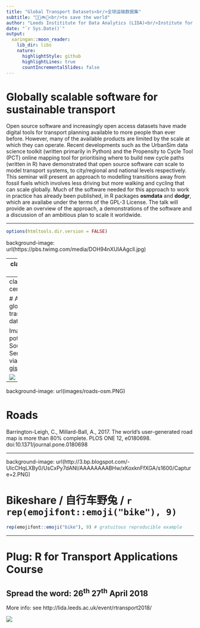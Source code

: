 ```yaml
---
title: "Global Transport Datasets<br/>全球运输数据集"
subtitle: "🚗🚌🚲🚶<br/>to save the world"
author: "Leeds Instititute for Data Analytics (LIDA)<br/>Institute for Transport Studies<br/>University of Leeds"
date: "`r Sys.Date()`"
output:
  xaringan::moon_reader:
    lib_dir: libs
    nature:
      highlightStyle: github
      highlightLines: true
      countIncrementalSlides: false
---
```


# Globally scalable software for sustainable transport

Open source software and increasingly open access datasets have made digital tools for transport planning available to more people than ever before.
However, many of the available products are limited by the scale at which they can operate.
Recent developments such as the UrbanSim data science toolkit (written primarily in Python) and the Propensity to Cycle Tool (PCT) online mapping tool for prioritising where to build new cycle paths (written in R) have demonstrated that open source software *can* scale to model transport systems, to city/regional and national levels respectively.
This seminar will present an approach to modelling transitions away from fossil fuels which involves less driving but more walking and cycling that can scale globally.
Much of the software needed for this approach to work in practice has already been published, in R packages **osmdata** and **dodgr**, which are availabe under the terms of the GPL-3 License.
The talk will provide an overview of the approach, a demonstrations of the software and a discussion of an ambitious plan to scale it worldwide.

---

```r
options(htmltools.dir.version = FALSE)
```

background-image: url(https://pbs.twimg.com/media/DOH94nXUIAAgcll.jpg)

---
class: center, middle

# Agenda

15:35-15:40: Dockless Bike Sharing and Urban Dynamics (Yuanxuan Yang)

15:40-16:10: Software and hardware for vehicular emissions monitoring (Dr James Tate)

16:10-17:00: Globally scalable software for sustainable transport (Dr Mark Padgham)

17:00-18:00: Networking, drinks and nibbles

---
class: inverse, center, middle

# A few recent global transport datasets

Imagine the potential! Source: Sentinel data via [gislounge.com](https://www.gislounge.com/monitoring-air-pollution-sentinel-5p/)

![](https://36qxd1l7f7y2pa9s2h6gbwi1-wpengine.netdna-ssl.com/wp-content/uploads/2017/11/Nitrogen_dioxide_forecast.png)

---

background-image: url(images/roads-osm.PNG)

# Roads


Barrington-Leigh, C., Millard-Ball, A., 2017. The world’s user-generated road map is more than 80% complete. PLOS ONE 12, e0180698. doi:10.1371/journal.pone.0180698

---

background-image: url(http://3.bp.blogspot.com/-UIcCHqLXBy0/UsCxPy7dANI/AAAAAAAABHw/xKoxknFfXGA/s1600/Capture+2.PNG)

# Bikeshare / 自行车野兔 / `r rep(emojifont::emoji("bike"), 9)`

```r
rep(emojifont::emoji("bike"), 9) # gratuitous reproducible example
```


---

# Plug: R for Transport Applications Course

## Spread the word: 26^th^ 27^th^ April 2018

More info: see http://lida.leeds.ac.uk/event/rtransport2018/

![](https://pbs.twimg.com/media/C4olIabWIAAhvBT.jpg)

